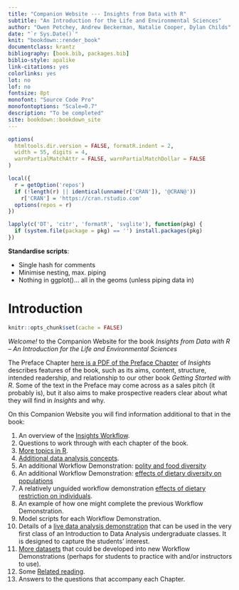 ```yaml
---
title: "Companion Website --- Insights from Data with R"
subtitle: "An Introduction for the Life and Environmental Sciences"
author: "Owen Petchey, Andrew Beckerman, Natalie Cooper, Dylan Childs"
date: "`r Sys.Date()`"
knit: "bookdown::render_book"
documentclass: krantz
bibliography: [book.bib, packages.bib]
biblio-style: apalike
link-citations: yes
colorlinks: yes
lot: no
lof: no
fontsize: 8pt
monofont: "Source Code Pro"
monofontoptions: "Scale=0.7"
description: "To be completed"
site: bookdown::bookdown_site
---
```



```r
options(
  htmltools.dir.version = FALSE, formatR.indent = 2,
  width = 55, digits = 4,
  warnPartialMatchAttr = FALSE, warnPartialMatchDollar = FALSE
)

local({
  r = getOption('repos')
  if (!length(r) || identical(unname(r['CRAN']), '@CRAN@'))
    r['CRAN'] = 'https://cran.rstudio.com' 
  options(repos = r)
})

lapply(c('DT', 'citr', 'formatR', 'svglite'), function(pkg) {
  if (system.file(package = pkg) == '') install.packages(pkg)
})
```


**Standardise scripts**:

- Single hash for comments
- Minimise nesting, max. piping
- Nothing in ggplot()... all in the geoms (unless piping data in)

# Introduction

```r
knitr::opts_chunk$set(cache = FALSE)
```

*Welcome!* to the Companion Website for the book *Insights from Data with R -- An Introduction for the Life and Environmental Sciences*

The Preface Chapter [here is a PDF of the Preface Chapter](Preface?) of *Insights* describes features of the book, such as its aims, content, structure, intended readership, and relationship to our other book *Getting Started with R*. Some of the text in the Preface may come across as a sales pitch (it probably is), but it also aims to make prospective readers clear about what they will find in *Insights* and why. 

On this Companion Website you will find information additional to that in the book:

(@) An overview of the [Insights Workflow](#insights-workflow).
(@) Questions to work through with each chapter of the book.
(@) [More topics in R](#more-r).
(@) [Additional data analysis concepts](#more-concepts).
(@) An additional Workflow Demonstration: [polity and food diversity](#WFD-food-pol)
(@) An additional Workflow Demonstration: [effects of dietary diversity on populations](#WFD-dietdiv-effect)
(@) A relatively unguided workflow demonstration [effects of dietary restriction on individuals](#WFD-diet-restrict).
(@) An example of how one might complete the previous Workflow Demonstration.
(@) Model scripts for each Workflow Demonstration.
(@) Details of a [live data analysis demonstration](#live-data-demo) that can be used in the very first class of an Introduction to Data Analysis undergraduate classes. It is designed to capture the students' interest.
(@) [More datasets](#more-datasets) that could be developed into new Workflow Demonstrations (perhaps for students to practice with and/or instructors to use).
(@) Some [Related reading](#related-reading).
(@) Answers to the questions that accompany each Chapter.






